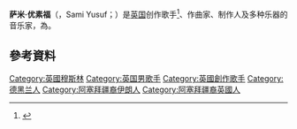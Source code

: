 {{藝人
| 姓名     = 萨米·优素福<br>Sami Yusuf
| 類型     = 歌手
| 圖片     = Sami Yusuf 2011 cropped.jpg
| 圖片尺寸 = 
| 圖片簡介 = 
| 出生日期 = {{Birth date and age|1980|7|29}}
| 國籍     = {{GBR}}
| 暱稱     = 
| 出生地點 = {{IRN}}[[德黑兰|德黑兰]]
| 星座     = 
| 逝世日期 = 
| 逝世地點 = 
| 宗教信仰 = 
| 父母 = 
| 配偶     = 
| 出道日期 = 
| 出道作品 = Al-Mu'allim
| 活躍年代 = 2003年至今
}}
'''萨米·优素福'''（{{lang-fa|{{Nastaliq|ﺳﺎﻣﯽ ﯾﻮﺳﻒ}}}}，Sami Yusuf；{{bd|1980年|7月29日|}}）是[[英国|英国]]创作歌手<ref>{{cite web|url=http://www.bbc.co.uk/news/entertainment-arts-11168106|title=Singer Sami urges Pakistan relief|date=2010-09-02|publisher=|accessdate=2017-10-10}}</ref>、作曲家、制作人及多种乐器的音乐家，為{{tsl|en|Iranian Azerbaijanis|伊朗阿塞拜疆人}}。

== 參考資料 ==
{{reflist}}

{{DEFAULTSORT: Yusuf, Sami}}
[[Category:英國穆斯林|Category:英國穆斯林]]
[[Category:英国男歌手|Category:英国男歌手]]
[[Category:英國創作歌手|Category:英國創作歌手]]
[[Category:德黑兰人|Category:德黑兰人]]
[[Category:阿塞拜疆裔伊朗人|Category:阿塞拜疆裔伊朗人]]
[[Category:阿塞拜疆裔英國人|Category:阿塞拜疆裔英國人]]